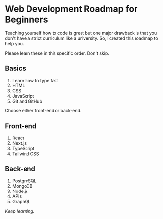 
<Head
  title='Web Development Roadmap for Beginners'
  description="Teaching yourself how to code is great but 1 major drawback is that you don't have a strict curriculum like a university. So, I created this roadmap to help you."
/>

# Web Development Roadmap for Beginners

Teaching yourself how to code is great but one major drawback is that you don't have a strict curriculum like a university. So, I created this roadmap to help you.

Please learn these in this specific order. Don't skip.

## Basics

1. Learn how to type fast
2. HTML
3. CSS
4. JavaScript
5. Git and GitHub

Choose either front-end or back-end.

## Front-end

1. React
2. Next.js
3. TypeScript
4. Tailwind CSS

## Back-end

1. PostgreSQL
2. MongoDB
3. Node.js
4. APIs
5. GraphQL

_Keep learning._
